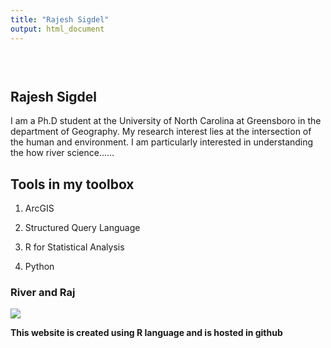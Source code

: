 ```yaml
---
title: "Rajesh Sigdel"
output: html_document
---
```


<style type="text/css">
.title {
  display: none;
}

#getting-started img {
  margin-right: 10px;
}

</style>

<div class="row" style="padding-top: 30px;">
<div class="col-sm-6">

# **Rajesh Sigdel**

I am a Ph.D student at the University of North Carolina at Greensboro in the department of Geography. My research interest lies at the intersection of the human and environment. I am particularly interested in understanding the how river science...... 

## Tools in my toolbox

1. ArcGIS 

2. Structured Query Language

3. R for Statistical Analysis

4. Python


</div>
<div class="col-sm-6">

### River and Raj

![](images/logo.jpg)
</a>
</div>

**This website is created using R language and is hosted in github**
